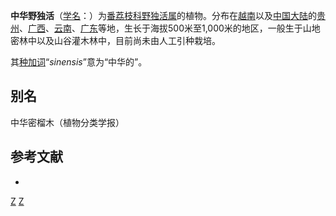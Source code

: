 {{Speciesbox
| genus = Miliusa
| species = sinensis
| authority = Finet et Gagnep., 1905
| synonyms = ''Evodia lyi'' <small>H.Lév.</small>
}}

'''中华野独活'''（[[学名|学名]]：{{lang|la|''Miliusa sinensis''}}）为[[番荔枝科|番荔枝科]][[野独活属|野独活属]]的植物。分布在[[越南|越南]]以及[[中国大陆|中国大陆]]的[[贵州|贵州]]、[[广西|广西]]、[[云南|云南]]、[[广东|广东]]等地，生长于海拔500米至1,000米的地区，一般生于山地密林中以及山谷灌木林中，目前尚未由人工引种栽培。

其[[种加词|种加词]]“''sinensis''”意为“中华的”。

== 别名 ==
中华密榴木（植物分类学报）

== 参考文献 ==
<div class="references-small">
* {{cite web| url =http://www.bioinfo.cn/db05/KmzwSpecies.php?action=view&id=769| title =中华野独活| work =《中国高等植物数据库全库》| publisher =中国科学院微生物研究所| author =昆明植物研究所| accessdate =2009-02-21| deadurl =yes| archiveurl =https://web.archive.org/web/20160305073314/http://www.bioinfo.cn/db05/KmzwSpecies.php?action=view&id=769| archivedate =2016-03-05}}
</div>
{{Taxonbar|from=Q10872509}}

[[Category:野独活属|Z]]
[[Category:1905年描述的植物|Z]]
